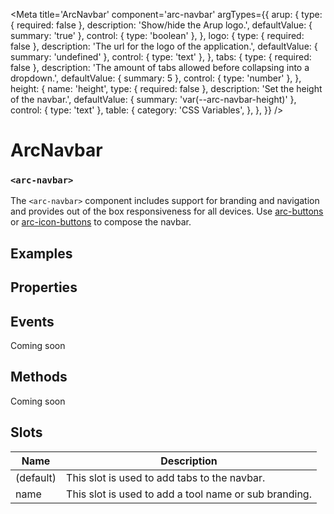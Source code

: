 
<Meta
title='ArcNavbar'
component='arc-navbar'
argTypes={{
   arup: {
     type: { required: false },
     description: 'Show/hide the Arup logo.',
     defaultValue: { summary: 'true' },
     control: { type: 'boolean' },
   },
   logo: {
     type: { required: false },
     description: 'The url for the logo of the application.',
     defaultValue: { summary: 'undefined' },
     control: { type: 'text' },
   },
   tabs: {
     type: { required: false },
     description: 'The amount of tabs allowed before collapsing into a dropdown.',
     defaultValue: { summary: 5 },
     control: { type: 'number' },
   },
   height: {
    name: 'height',
    type: { required: false },
    description: 'Set the height of the navbar.',
    defaultValue: { summary: 'var(--arc-navbar-height)' },
    control: { type: 'text' },
    table: {
    category: 'CSS Variables',
    },
   },
}} />

# ArcNavbar
### `<arc-navbar>`

The `<arc-navbar>` component includes support for branding and navigation and provides out of the box responsiveness for all devices.
Use [arc-buttons](?path=/story/arcbutton--tab) or [arc-icon-buttons](?path=/story/arciconbutton--default) to compose the navbar.

## Examples
<Canvas>
  <Story name='Default' story={stories.Default} />
</Canvas>

## Properties
<ArgsTable story='Default' />

## Events
Coming soon

## Methods
Coming soon

## Slots

| Name         | Description                                               |
|--------------|-----------------------------------------------------------|
| (default)    | This slot is used to add tabs to the navbar.              |
| name         | This slot is used to add a tool name or sub branding.     |